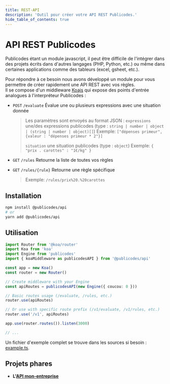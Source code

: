```yaml
---
title: REST-API
description: 'Outil pour créer votre API REST Publicodes.'
hide_table_of_contents: true
---
```


# API REST Publicodes

Publicodes étant un module javascript, il peut être difficile de l'intégrer dans des projets écrits dans d'autres
langages (PHP, Python, etc.) ou même dans certaines applications comme des tableurs (excel, gsheet, etc.).

Pour répondre à ce besoin nous avons développé un module pour vous permettre
de créer rapidement une API REST avec vos règles.<br/>
Il se compose d'un middleware [Koajs](https://github.com/koajs/koa)
qui expose des points d'entrée analogues à l'interpréteur Publicodes :

- `POST` `/evaluate` Évalue une ou plusieurs expressions avec une situation donnée

  > Les paramètres sont envoyés au format JSON :
  > `expressions` une/des expressions publicodes (type : `string | number | object | (string | number | object)[]`)
  > Exemple: `["dépenses primeur", {valeur : "dépenses primeur * 2"}]`
  >
  > `situation` une situation publicodes (type : `object`)
  > Exemple: `{ "prix . carottes" : "1€/kg" }`

- `GET` `/rules` Retourne la liste de toutes vos règles
- `GET` `/rules/{rule}` Retourne une règle spécifique
  > Exemple: `/rules/prix%20.%20carottes`

## Installation

```bash
npm install @publicodes/api
# or
yarn add @publicodes/api
```

## Utilisation

```ts
import Router from '@koa/router'
import Koa from 'koa'
import Engine from 'publicodes'
import { koaMiddleware as publicodesAPI } from '@publicodes/api'

const app = new Koa()
const router = new Router()

// Create middleware with your Engine
const apiRoutes = publicodesAPI(new Engine({ coucou: 0 }))

// Basic routes usage (/evaluate, /rules, etc.)
router.use(apiRoutes)

// Or use with specific route prefix (/v1/evaluate, /v1/rules, etc.)
router.use('/v1', apiRoutes)

app.use(router.routes()).listen(3000)

// ...
```

Un fichier d'exemple complet se trouve dans les sources si besoin : [example.ts](https://github.com/betagouv/publicodes/blob/master/packages/api/example.ts).

## Projets phares

- **L'[API mon-entreprise](https://mon-entreprise.urssaf.fr/développeur/api)**
